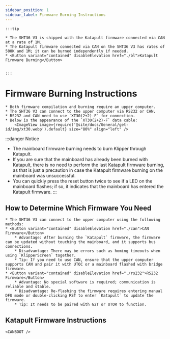 ```yaml
---
sidebar_position: 1
sidebar_label: Firmware Burning Instructions
---
```





    :::tip

    * The SHT36 V3 is shipped with the Katapult firmware connected via CAN at a rate of 1M.
    * The Katapult firmware connected via CAN on the SHT36 V3 has rates of 500K and 1M; it can be burned independently if needed.
    * <Button variant="contained" disableElevation href="./bl">Katapult Firmware Burning</Button>


    :::

# Firmware Burning Instructions
    
    * Both firmware compilation and burning require an upper computer.
    * The SHT36 V3 can connect to the upper computer via RS232 or CAN.
    * RS232 and CAN need to use `XT30(2+2)-F` for connection.
    * Below is the appearance of the `XT30(2+2)-F` data cable:
        <ImageView image={require('@site/docs/General/get-id/img/xt30.webp').default} size="80%" align="left" />

:::danger Notice
* The mainboard firmware burning needs to burn Klipper through Katapult.
* If you are sure that the mainboard has already been burned with Katapult, there is no need to perform the last Katapult firmware burning, as that is just a precaution in case the Katapult firmware burning on the mainboard was unsuccessful.
* You can quickly press the reset button twice to see if a LED on the mainboard flashes; if so, it indicates that the mainboard has entered the Katapult firmware.
:::

## How to Determine Which Firmware You Need

    * The SHT36 V3 can connect to the upper computer using the following methods:
    * <Button variant="contained" disableElevation href="./can">CAN Firmware</Button>
        * Advantage: After burning the `Katapult` firmware, the firmware can be updated without touching the mainboard, and it supports bus connections.
        * Disadvantage: There may be errors such as homing timeouts when using `KlipperScreen` together.
        * Tip: If you need to use CAN, ensure that the upper computer supports CAN and pair it with UTOC or a mainboard flashed with bridge firmware.
    * <Button variant="contained" disableElevation href="./rs232">RS232 Firmware</Button>
        * Advantage: No special software is required; communication is reliable and stable.
        * Disadvantage: Re-flashing the firmware requires entering manual DFU mode or double-clicking RST to enter `Katapult` to update the firmware.
        * Tip: It needs to be paired with G2T or UTOR to function.

## Katapult Firmware Instructions

    <CANBOOT />
